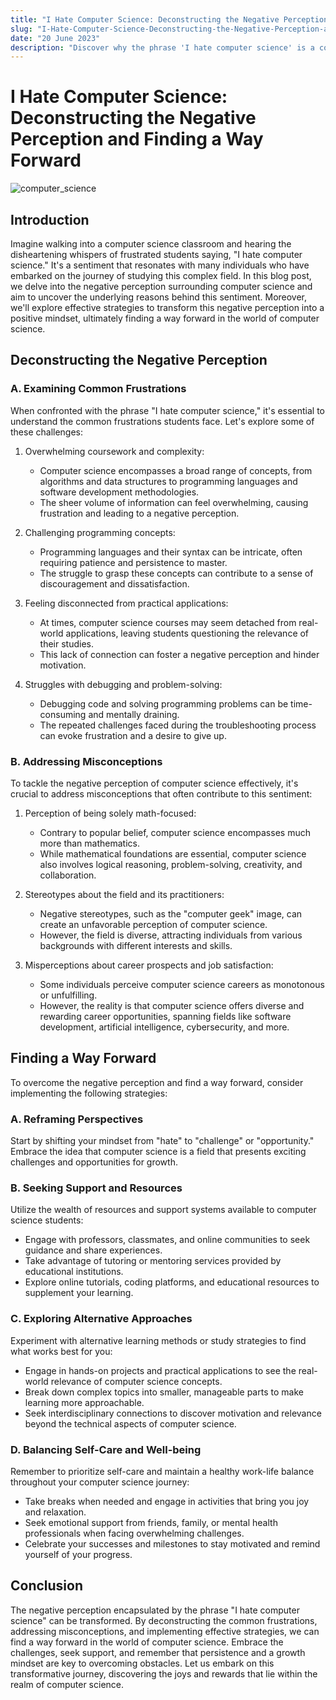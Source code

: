 ```yaml
---
title: "I Hate Computer Science: Deconstructing the Negative Perception and Finding a Way Forward"
slug: "I-Hate-Computer-Science-Deconstructing-the-Negative-Perception-and-Finding-a-Way-Forward"
date: "20 June 2023"
description: "Discover why the phrase 'I hate computer science' is a common sentiment and explore ways to overcome the challenges. This blog post addresses the negative perception of computer science, debunks misconceptions, and provides strategies for finding a positive outlook in the field."
---
```


# I Hate Computer Science: Deconstructing the Negative Perception and Finding a Way Forward

![computer_science](https://drive.google.com/uc?export=view&id=1wgv6Wk7k37i23wWdpKOxKKdN7CRG2GLW)

## Introduction
Imagine walking into a computer science classroom and hearing the disheartening whispers of frustrated students saying, "I hate computer science." It's a sentiment that resonates with many individuals who have embarked on the journey of studying this complex field. In this blog post, we delve into the negative perception surrounding computer science and aim to uncover the underlying reasons behind this sentiment. Moreover, we'll explore effective strategies to transform this negative perception into a positive mindset, ultimately finding a way forward in the world of computer science.

## Deconstructing the Negative Perception

### A. Examining Common Frustrations
When confronted with the phrase "I hate computer science," it's essential to understand the common frustrations students face. Let's explore some of these challenges:

1. Overwhelming coursework and complexity:
   - Computer science encompasses a broad range of concepts, from algorithms and data structures to programming languages and software development methodologies.
   - The sheer volume of information can feel overwhelming, causing frustration and leading to a negative perception.

2. Challenging programming concepts:
   - Programming languages and their syntax can be intricate, often requiring patience and persistence to master.
   - The struggle to grasp these concepts can contribute to a sense of discouragement and dissatisfaction.

3. Feeling disconnected from practical applications:
   - At times, computer science courses may seem detached from real-world applications, leaving students questioning the relevance of their studies.
   - This lack of connection can foster a negative perception and hinder motivation.

4. Struggles with debugging and problem-solving:
   - Debugging code and solving programming problems can be time-consuming and mentally draining.
   - The repeated challenges faced during the troubleshooting process can evoke frustration and a desire to give up.

### B. Addressing Misconceptions
To tackle the negative perception of computer science effectively, it's crucial to address misconceptions that often contribute to this sentiment:

1. Perception of being solely math-focused:
   - Contrary to popular belief, computer science encompasses much more than mathematics.
   - While mathematical foundations are essential, computer science also involves logical reasoning, problem-solving, creativity, and collaboration.

2. Stereotypes about the field and its practitioners:
   - Negative stereotypes, such as the "computer geek" image, can create an unfavorable perception of computer science.
   - However, the field is diverse, attracting individuals from various backgrounds with different interests and skills.

3. Misperceptions about career prospects and job satisfaction:
   - Some individuals perceive computer science careers as monotonous or unfulfilling.
   - However, the reality is that computer science offers diverse and rewarding career opportunities, spanning fields like software development, artificial intelligence, cybersecurity, and more.

## Finding a Way Forward

To overcome the negative perception and find a way forward, consider implementing the following strategies:

### A. Reframing Perspectives
Start by shifting your mindset from "hate" to "challenge" or "opportunity." Embrace the idea that computer science is a field that presents exciting challenges and opportunities for growth.

### B. Seeking Support and Resources
Utilize the wealth of resources and support systems available to computer science students:
- Engage with professors, classmates, and online communities to seek guidance and share experiences.
- Take advantage of tutoring or mentoring services provided by educational institutions.
- Explore online tutorials, coding platforms, and educational resources to supplement your learning.

### C. Exploring Alternative Approaches
Experiment with alternative learning methods or study strategies to find what works best for you:
- Engage in hands-on projects and practical applications to see the real-world relevance of computer science concepts.
- Break down complex topics into smaller, manageable parts to make learning more approachable.
- Seek interdisciplinary connections to discover motivation and relevance beyond the technical aspects of computer science.

### D. Balancing Self-Care and Well-being
Remember to prioritize self-care and maintain a healthy work-life balance throughout your computer science journey:
- Take breaks when needed and engage in activities that bring you joy and relaxation.
- Seek emotional support from friends, family, or mental health professionals when facing overwhelming challenges.
- Celebrate your successes and milestones to stay motivated and remind yourself of your progress.

## Conclusion
The negative perception encapsulated by the phrase "I hate computer science" can be transformed. By deconstructing the common frustrations, addressing misconceptions, and implementing effective strategies, we can find a way forward in the world of computer science. Embrace the challenges, seek support, and remember that persistence and a growth mindset are key to overcoming obstacles. Let us embark on this transformative journey, discovering the joys and rewards that lie within the realm of computer science.


